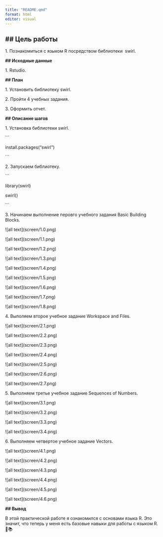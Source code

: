 ```yaml
---
title: "README.qmd"
format: html
editor: visual
---
```


## **\## Цель работы**

1\. Познакомиться с языком R посредством библиотеки  swirl.

**\## Исходные данные**

1\. Rstudio.

**\## План**

1\. Установить библиотеку swirl.

2\. Пройти 4 учебных задания.

3\. Оформить отчет.

**\## Описание шагов**

1\. Установка библиотеки swirl.

\`\`\`

install.packages("swirl")

\`\`\`

2\. Запускаем библиотеку.

\`\`\`

library(swirl)

swirl()

\`\`\`

3\. Начинаем выполнение перовго учебного задания Basic Building Blocks.

\![all text\](screen/1.0.png)

\![all text\](screen/1.1.png)

\![all text\](screen/1.2.png)

\![all text\](screen/1.3.png)

\![all text\](screen/1.4.png)

\![all text\](screen/1.5.png)

\![all text\](screen/1.6.png)

\![all text\](screen/1.7.png)

\![all text\](screen/1.8.png)

4\. Выполяем второе учебное задание Workspace and Files.

\![all text\](screen/2.1.png)

\![all text\](screen/2.2.png)

\![all text\](screen/2.3.png)

\![all text\](screen/2.4.png)

\![all text\](screen/2.5.png)

\![all text\](screen/2.6.png)

\![all text\](screen/2.7.png)

5\. Выполняем третье учебное задание Sequences of Numbers.

\![all text\](screen/3.1.png)

\![all text\](screen/3.2.png)

\![all text\](screen/3.3.png)

\![all text\](screen/3.4.png)

6\. Выполняем четвертое учебное задание Vectors.

\![all text\](screen/4.1.png)

\![all text\](screen/4.2.png)

\![all text\](screen/4.3.png)

\![all text\](screen/4.4.png)

\![all text\](screen/4.5.png)

\![all text\](screen/4.6.png)

**\## Вывод**

В этой практической работе я ознакомился с основами языка R. Это значит, что теперь у меня есть базовые навыки для работы с языком R. 💪📚
